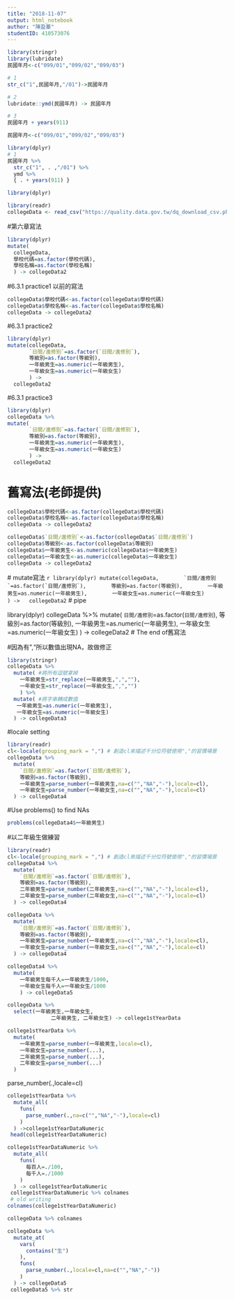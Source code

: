 ```yaml
---
title: "2018-11-07"
output: html_notebook
author: "陳盈蓁"
studentID: 410573076
---
```


```r
library(stringr)
library(lubridate)
民國年月<-c("099/01","099/02","099/03")

# 1
str_c("1",民國年月,"/01")->民國年月

# 2
lubridate::ymd(民國年月) -> 民國年月

# 3
民國年月 + years(911)
```


```r
民國年月<-c("099/01","099/02","099/03")

library(dplyr)
# 1
民國年月 %>% 
  str_c("1", . ,"/01") %>%
  ymd %>%
  { . + years(911) }
```
```r
library(dplyr)
```

```r
library(readr)
collegeData <- read_csv("https://quality.data.gov.tw/dq_download_csv.php?nid=6231&md5_url=dda8fca407131483c1d8cbf3d61cf793")
```

#第六章寫法
```r
library(dplyr)
mutate(
  collegeData,
  學校代碼=as.factor(學校代碼),
  學校名稱=as.factor(學校名稱)
  ) -> collegeData2
```


#6.3.1 practice1 以前的寫法
```r
collegeData$學校代碼<-as.factor(collegeData$學校代碼)
collegeData$學校名稱<-as.factor(collegeData$學校名稱)
collegeData -> collegeData2
```

#6.3.1 practice2
```r
library(dplyr)
mutate(collegeData,
       `日間∕進修別`=as.factor(`日間∕進修別`),
       等級別=as.factor(等級別),
       一年級男生=as.numeric(一年級男生),
       一年級女生=as.numeric(一年級女生)
       ) ->
  collegeData2
```
#6.3.1 practice3
```r
library(dplyr)
collegeData %>%
mutate(
       `日間∕進修別`=as.factor(`日間∕進修別`),
       等級別=as.factor(等級別),
       一年級男生=as.numeric(一年級男生),
       一年級女生=as.numeric(一年級女生)
       ) ->
  collegeData2
```

# 舊寫法(老師提供)
 ```r
collegeData$學校代碼<-as.factor(collegeData$學校代碼)
collegeData$學校名稱<-as.factor(collegeData$學校名稱)
collegeData -> collegeData2
```
 ```r
collegeData$`日間∕進修別`<-as.factor(collegeData$`日間∕進修別`)
collegeData$等級別<-as.factor(collegeData$等級別)
 collegeData$一年級男生<-as.numeric(collegeData$一年級男生)
collegeData$一年級女生<-as.numeric(collegeData$一年級女生)
 collegeData -> collegeData2
```
 # mutate寫法
 ```r
library(dplyr)
mutate(collegeData,
       `日間∕進修別`=as.factor(`日間∕進修別`),
       等級別=as.factor(等級別),
       一年級男生=as.numeric(一年級男生),
       一年級女生=as.numeric(一年級女生)
       ) ->
  collegeData2
```
 # pipe

library(dplyr)
collegeData %>%
mutate(
       `日間∕進修別`=as.factor(`日間∕進修別`),
       等級別=as.factor(等級別),
       一年級男生=as.numeric(一年級男生),
       一年級女生=as.numeric(一年級女生)
       ) ->
  collegeData2
# The end of舊寫法
  
#因為有","所以數值出現NA，故做修正
```r
library(stringr)
collegeData %>%
  mutate( #將所有逗號拿掉
    一年級男生=str_replace(一年級男生,",",""),
    一年級女生=str_replace(一年級女生,",","")
    ) %>%
  mutate( #將字串轉成數值
   一年級男生=as.numeric(一年級男生),
   一年級女生=as.numeric(一年級女生) 
  ) -> collegeData3
```

#locale setting
```r
library(readr)
cl<-locale(grouping_mark = ",") # 創造cl來描述千分位符號使用","的習慣場景
collegeData %>% 
  mutate(
    `日間∕進修別`=as.factor(`日間∕進修別`),
    等級別=as.factor(等級別),
    一年級男生=parse_number(一年級男生,na=c("","NA","-"),locale=cl),
    一年級女生=parse_number(一年級女生,na=c("","NA","-"),locale=cl)
  ) -> collegeData4
```
#Use problems() to find NAs
```r
problems(collegeData4$一年級男生)
```

#以二年級生做練習
```r
library(readr)
cl<-locale(grouping_mark = ",") # 創造cl來描述千分位符號使用","的習慣場景
collegeData4 %>% 
  mutate(
    `日間∕進修別`=as.factor(`日間∕進修別`),
    等級別=as.factor(等級別),
    二年級男生=parse_number(二年級男生,na=c("","NA","-"),locale=cl),
    二年級女生=parse_number(二年級女生,na=c("","NA","-"),locale=cl)
  ) -> collegeData4
```

```r
collegeData %>% 
  mutate(
    `日間∕進修別`=as.factor(`日間∕進修別`),
    等級別=as.factor(等級別),
    一年級男生=parse_number(一年級男生,na=c("","NA","-"),locale=cl),
    一年級女生=parse_number(一年級女生,na=c("","NA","-"),locale=cl)
  ) -> collegeData4

collegeData4 %>%
  mutate(
    一年級男生每千人=一年級男生/1000,
    一年級女生每千人=一年級女生/1000
    ) -> collegeData5
```


```r
collegeData %>%
  select(一年級男生,一年級女生,
              二年級男生, 二年級女生) -> college1stYearData
```

```r
college1stYearData %>%
  mutate(
    一年級男生=parse_number(一年級男生,locale=cl),
    一年級女生=parse_number(...),
    二年級男生=parse_number(...), 
    二年級女生=parse_number(...)
  )
```

parse_number(.,locale=cl)
```r
college1stYearData %>%
  mutate_all(
    funs(
      parse_number(.,na=c("","NA","-"),locale=cl)
    )
  ) ->college1stYearDataNumeric
 head(college1stYearDataNumeric)
```

```r
college1stYearDataNumeric %>%
  mutate_all(
    funs(
      每百人=./100,
      每千人=./1000
    )
  ) -> college1stYearDataNumeric
 college1stYearDataNumeric %>% colnames
 # old writing
colnames(college1stYearDataNumeric)
```

```r
collegeData %>% colnames
```

```r
collegeData %>%
  mutate_at(
    vars(
      contains("生")
    ),
    funs(
      parse_number(.,locale=cl,na=c("","NA","-"))
    )
  ) -> collegeData5
 collegeData5 %>% str
```

